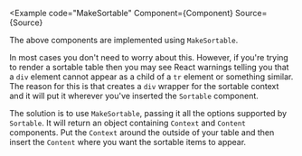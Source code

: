 
<Example
  code="MakeSortable"
  Component={Component}
  Source={Source}
>
  The above components are implemented using `MakeSortable`.

  In most cases you don't need to worry about this.  However, if you're trying
  to render a sortable table then you may see React warnings telling you that
  a `div` element cannot appear as a child of a `tr` element or something
  similar. The reason for this is that <DNDKitLink/> creates a `div` wrapper
  for the sortable context and it will put it wherever you've inserted the
  `Sortable` component.

  The solution is to use `MakeSortable`, passing it all the options supported
  by `Sortable`.  It will return an object containing `Context` and `Content`
  components. Put the `Context` around the outside of your table and then
  insert the `Content` where you want the sortable items to appear.
</Example>
